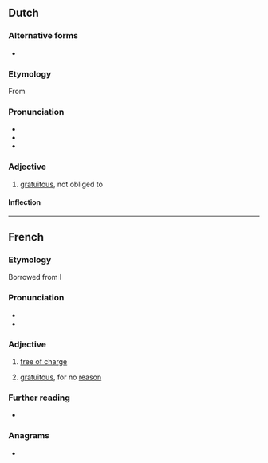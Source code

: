 ==Dutch==

===Alternative forms===
* {{l|nl|gratuite}}

===Etymology===
From {{der|nl|fr|gratuit}}

===Pronunciation===
* {{IPA|/ɡraːˈtʋi/|lang=nl}}
*
* {{audio|Nl-gratuit.ogg|Audio|lang=nl}}

===Adjective===
{{nl-adj|-}}

# [[gratuitous]], not obliged to

====Inflection====
----

==French==

===Etymology===
Borrowed from {{bor|fr|la|grātuītus}}l

===Pronunciation===
* {{fr-IPA}}
* {{audio|Fr-Paris--gratuit.ogg|Audio (Paris)|lang=fr}}

===Adjective===
{{fr-adj}}

# [[free of charge]]
#: {{ant|fr|payant}}
# [[gratuitous]], for no [[reason]]
#: {{ux|fr|méchanceté gratuite}}

===Further reading===
* {{R:TLFi}}

===Anagrams===
* {{l|fr|grutait}}